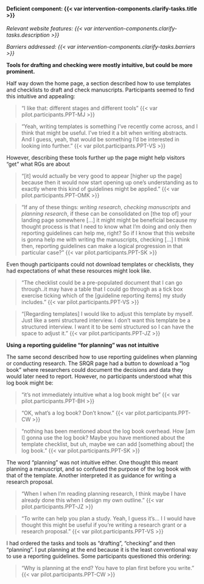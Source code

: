 #### Deficient component: {{< var intervention-components.clarify-tasks.title >}}

_Relevant website features: {{< var intervention-components.clarify-tasks.description >}}_

_Barriers addressed: {{< var intervention-components.clarify-tasks.barriers >}}_

**Tools for drafting and checking were mostly intuitive, but could be more prominent.**

Half way down the home page, a section described how to use templates and checklists to draft and check manuscripts. Participants seemed to find this intuitive and appealing:

> "I like that: different stages and different tools" {{< var pilot.participants.PPT-MJ >}}

> "Yeah, writing templates is something I've recently come across, and I think that might be useful. I've tried it a bit when writing abstracts. And I guess, yeah, that would be something I'd be interested in looking into further." {{< var pilot.participants.PPT-VS >}}

However, describing these tools further up the page might help visitors "get" what RGs are about

> "[it] would actually be very good to appear [higher up the page] because then it would now start opening up one's understanding as to exactly where this kind of guidelines might be applied." {{< var pilot.participants.PPT-OMK >}}

> "If any of these things: *writing research*, *checking manuscripts* and *planning research*, if these can be consolidated on [the top of] your landing page somewhere [...] it might might be beneficial because my thought process is that I need to know what I'm doing and only then reporting guidelines can help me, right? So if I know that this website is gonna help me with writing the manuscripts, checking [...] I think then, reporting guidelines can make a logical progression in that particular case?" {{< var pilot.participants.PPT-SK >}}

Even though participants could not download templates or checklists, they had expectations of what these resources might look like.

> "The checklist could be a pre-populated document that I can go through..it may have a table that I could go through as a tick box exercise ticking which of the \[guideline reporting items\] my study includes." {{< var pilot.participants.PPT-VS >}}

> "[Regarding templates] I would like to adjust this template by myself. Just like a semi structured interview. I don't want this template be a structured interview. I want it to be semi structured so I can have the space to adjust it." {{< var pilot.participants.PPT-JZ >}}

**Using a reporting guideline "for planning" was not intuitive**

The same second described how to use reporting guidelines when planning or conducting research. The SRQR page had a button to download a "log book" where researchers could document the decisions and data they would later need to report. However, no participants understood what this log book might be:

> "it's not immediately intuitive what a log book might be" {{< var pilot.participants.PPT-BH >}}

> "OK, what's a log book? Don't know." {{< var pilot.participants.PPT-CW >}}

> "nothing has been mentioned about the log book overhead. How [am I] gonna use the log book? Maybe you have mentioned about the template checklist, but uh, maybe we can add [something about] the log book." {{< var pilot.participants.PPT-SK >}}

The word "planning" was not intuitive either. One thought this meant planning a manuscript, and so confused the purpose of the log book with that of the template. Another interpreted it as guidance for writing a research proposal.

> "When I when I'm reading planning research, I think maybe I have already done this when I design my own outline." {{< var pilot.participants.PPT-JZ >}}

> "To write can help you plan a study. Yeah, I guess it's... I I would have thought this might be useful if you're writing a research grant or a research proposal." {{< var pilot.participants.PPT-VS >}}

I had ordered the tasks and tools as "drafting", "checking" and then "planning". I put planning at the end because it is the least conventional way to use a reporting guidelines. Some participants questioned this ordering:

> "Why is planning at the end? You have to plan first before you write." {{< var pilot.participants.PPT-CW >}}
